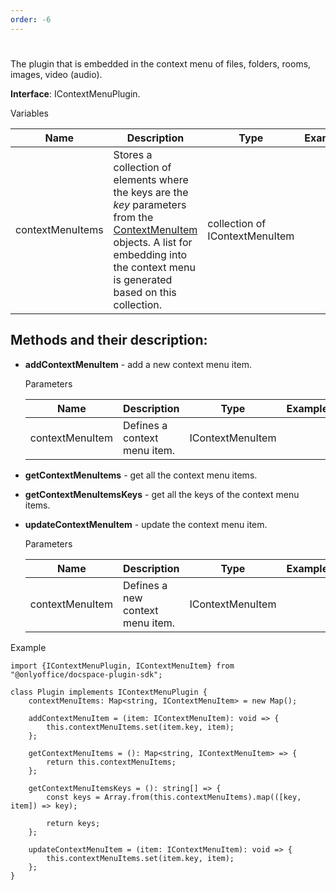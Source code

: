 ```yaml
---
order: -6
---
```

# [](/docspace/pluginssdk/codingplugin/plugintypes)

The plugin that is embedded in the context menu of files, folders, rooms, images, video (audio).

**Interface**: IContextMenuPlugin.

Variables

| Name             | Description                                                                                                                                                                                                                                                  | Type                           | Example |
| ---------------- | ------------------------------------------------------------------------------------------------------------------------------------------------------------------------------------------------------------------------------------------------------------ | ------------------------------ | ------- |
| contextMenuItems | Stores a collection of elements where the keys are the *key* parameters from the [ContextMenuItem](/docspace/pluginssdk/codingplugin/pluginitems/contextmenuitem) objects. A list for embedding into the context menu is generated based on this collection. | collection of IContextMenuItem |         |

## Methods and their description:

* **addContextMenuItem** - add a new context menu item.

  Parameters

  | Name            | Description                  | Type             | Example |
  | --------------- | ---------------------------- | ---------------- | ------- |
  | contextMenuItem | Defines a context menu item. | IContextMenuItem |         |

* **getContextMenuItems** - get all the context menu items.

* **getContextMenuItemsKeys** - get all the keys of the context menu items.

* **updateContextMenuItem** - update the context menu item.

  Parameters

  | Name            | Description                      | Type             | Example |
  | --------------- | -------------------------------- | ---------------- | ------- |
  | contextMenuItem | Defines a new context menu item. | IContextMenuItem |         |

Example

```
import {IContextMenuPlugin, IContextMenuItem} from "@onlyoffice/docspace-plugin-sdk";

class Plugin implements IContextMenuPlugin {
    contextMenuItems: Map<string, IContextMenuItem> = new Map();

    addContextMenuItem = (item: IContextMenuItem): void => {
        this.contextMenuItems.set(item.key, item);
    };

    getContextMenuItems = (): Map<string, IContextMenuItem> => {
        return this.contextMenuItems;
    };

    getContextMenuItemsKeys = (): string[] => {
        const keys = Array.from(this.contextMenuItems).map(([key, item]) => key);

        return keys;
    };

    updateContextMenuItem = (item: IContextMenuItem): void => {
        this.contextMenuItems.set(item.key, item);
    };
}
```
